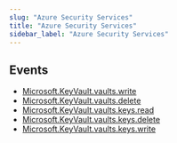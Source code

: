 ```yaml
---
slug: "Azure Security Services"
title: "Azure Security Services"
sidebar_label: "Azure Security Services"
---
```


## Events

- [Microsoft.KeyVault.vaults.write](/azure/threats/azuresecurityservice/rules/microsoft.keyvault.vaults.write)
- [Microsoft.KeyVault.vaults.delete](/azure/threats/azuresecurityservice/rules/microsoft.keyvault.vaults.delete)
- [Microsoft.KeyVault.vaults.keys.read](/azure/threats/azuresecurityservice/rules/microsoft.keyvault.vaults.keys.read)
- [Microsoft.KeyVault.vaults.keys.delete](/azure/threats/azuresecurityservice/rules/microsoft.keyvault.vaults.keys.delete)
- [Microsoft.KeyVault.vaults.keys.write](/azure/threats/azuresecurityservice/rules/microsoft.keyvault.vaults.keys.write)